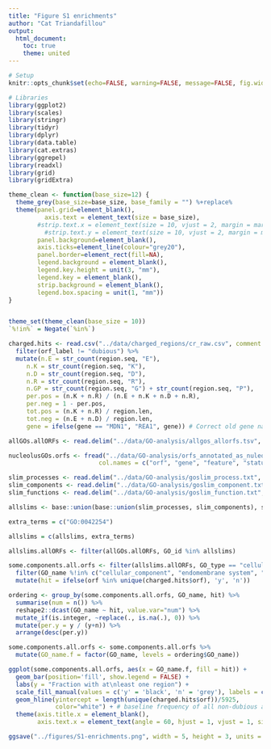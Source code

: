 ```yaml
---
title: "Figure S1 enrichments"
author: "Cat Triandafillou"
output: 
  html_document:
    toc: true
    theme: united
---
```


```r
# Setup
knitr::opts_chunk$set(echo=FALSE, warning=FALSE, message=FALSE, fig.width=4.5, fig.height=3.5)

# Libraries
library(ggplot2)
library(scales)
library(stringr)
library(tidyr)
library(dplyr)
library(data.table)
library(cat.extras)
library(ggrepel)
library(readxl)
library(grid)
library(gridExtra)

theme_clean <- function(base_size=12) {
  theme_grey(base_size=base_size, base_family = "") %+replace% 
  theme(panel.grid=element_blank(),
  		  axis.text = element_text(size = base_size),
        #strip.text.x = element_text(size = 10, vjust = 2, margin = margin(t = 10)),
  		  #strip.text.y = element_text(size = 10, vjust = 2, margin = margin(r = 10)),
        panel.background=element_blank(),
        axis.ticks=element_line(colour="grey20"),
        panel.border=element_rect(fill=NA),
        legend.background = element_blank(),
        legend.key.height = unit(3, "mm"),
        legend.key = element_blank(),
        strip.background = element_blank(),
        legend.box.spacing = unit(1, "mm")) 
}


theme_set(theme_clean(base_size = 10))
`%!in%` = Negate(`%in%`)
```



```r
charged.hits <- read.csv("../data/charged_regions/cr_raw.csv", comment.char = "#", stringsAsFactors = FALSE) %>%
  filter(orf_label != "dubious") %>%
  mutate(n.E = str_count(region.seq, "E"),
     n.K = str_count(region.seq, "K"),
     n.D = str_count(region.seq, "D"),
     n.R = str_count(region.seq, "R"),
     n.GP = str_count(region.seq, "G") + str_count(region.seq, "P"),
     per.pos = (n.K + n.R) / (n.E + n.K + n.D + n.R),
     per.neg = 1 - per.pos,
     tot.pos = (n.K + n.R) / region.len,
     tot.neg = (n.E + n.D) / region.len,
     gene = ifelse(gene == "MDN1", "REA1", gene)) # Correct old gene name
```





```r
allGOs.allORFs <- read.delim("../data/GO-analysis/allgos_allorfs.tsv", header=F, col.names = c("orf", "gene", "GO_name", "GO_type", "GO_id"))

nucleolusGOs.orfs <- fread("../data/GO-analysis/orfs_annotated_as_nuleolar_and_childGOs.tsv", sep = "\t", stringsAsFactors = FALSE,
                         col.names = c("orf", "gene", "feature", "status", "GO_id", "GO_name", "GO_type", "modifier", "curation.type"))

slim_processes <- read.delim("../data/GO-analysis/goslim_process.txt", header=F, sep = ";")[,2]
slim_components <- read.delim("../data/GO-analysis/goslim_component.txt", header=F, sep=";")[,2]
slim_functions <- read.delim("../data/GO-analysis/goslim_function.txt", header=F, sep=";")[,2]

allslims <- base::union(base::union(slim_processes, slim_components), slim_functions)

extra_terms = c("GO:0042254")

allslims = c(allslims, extra_terms)

allslims.allORFs <- filter(allGOs.allORFs, GO_id %in% allslims)

some.components.all.orfs <- filter(allslims.allORFs, GO_type == "cellular_component") %>%
  filter(GO_name %!in% c("cellular_component", "endomembrane system", "site of polarized growth")) %>%
  mutate(hit = ifelse(orf %in% unique(charged.hits$orf), 'y', 'n'))
```



```r
ordering <- group_by(some.components.all.orfs, GO_name, hit) %>%
  summarise(num = n()) %>%
  reshape2::dcast(GO_name ~ hit, value.var="num") %>%
  mutate_if(is.integer, ~replace(., is.na(.), 0)) %>%
  mutate(per.y = y / (y+n)) %>%
  arrange(desc(per.y))

some.components.all.orfs <- some.components.all.orfs %>%
  mutate(GO_name.f = factor(GO_name, levels = ordering$GO_name))

ggplot(some.components.all.orfs, aes(x = GO_name.f, fill = hit)) +
  geom_bar(position='fill', show.legend = FALSE) +
  labs(y = "Fraction with at\nleast one region") +
  scale_fill_manual(values = c('y' = 'black', 'n' = 'grey'), labels = c('n' = 'not detected', 'y' = 'detected')) +
  geom_hline(yintercept = length(unique(charged.hits$orf))/5925,
             color="white") + # baseline frequency of all non-dubious active orfs from s. cer
  theme(axis.title.x = element_blank(),
        axis.text.x = element_text(angle = 60, hjust = 1, vjust = 1, size=8))

ggsave("../figures/S1-enrichments.png", width = 5, height = 3, units = "in")
```

